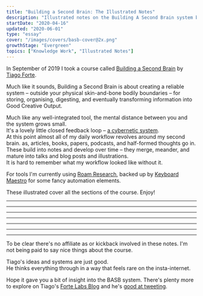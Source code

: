 ```yaml
---
title: "Building a Second Brain: The Illustrated Notes"
description: "Illustrated notes on the Building A Second Brain system by Tiago Forte"
startDate: "2020-04-16"
updated: "2020-06-01"
type: "essay"
cover: "/images/covers/basb-cover@2x.png"
growthStage: "Evergreen"
topics: ["Knowledge Work", "Illustrated Notes"]
---
```


In September of 2019 I took a course called <a href='https://www.buildingasecondbrain.com'>Building a Second Brain</a> by <a href='https://twitter.com/fortelabs'>Tiago Forte</a>.

Much like it sounds, Building a Second Brain is about creating a reliable system – outside your physical skin-and-bone bodily boundaries – for storing, organising, digesting, and eventually transforming information into Good Creative Output.

Much like any well-integrated tool, the mental distance between you and the system grows small.  
It's a lovely little closed feedback loop – <a href="https://en.wikipedia.org/wiki/Cybernetics">a cybernetic system</a>.  
At this point almost all of my daily workflow revolves around my second brain. as, articles, books, papers, podcasts, and half-formed thoughts go in.  
These build into notes and develop over time – they merge, meander, and mature into talks and blog posts and illustrations.  
It is hard to remember what my workflow looked like without it.

For tools I'm currently using <a href="https://roamresearch.com/">Roam Research</a>, backed up by <a href="https://www.keyboardmaestro.com/main/">Keyboard Maestro</a> for some fancy automation elements.

These illustrated cover all the sections of the course. Enjoy!

---

<FullWidthImage
    width="980px"
    src="https://res.cloudinary.com/dg3gyk0gu/image/upload/c_scale,f_auto,q_auto:best,w_1200/v1586173192/maggieappleton.com/basb/Basb1-4_2x.jpg"
    alt="Building a second brain (BASB) illustrated notes on the PARA system of organising content projects, areas, resources, and archives"
/>

<FullWidthImage
    width="980px"
    src="https://res.cloudinary.com/dg3gyk0gu/image/upload/c_scale,f_auto,q_auto:best,w_1200/v1586173190/maggieappleton.com/basb/Basb1-2_2x.jpg"
    alt="BASB sketchnotes on putting projects in priority order and defining the desired outcome"
/>

<FullWidthImage
    width="980px"
    src="https://res.cloudinary.com/dg3gyk0gu/image/upload/c_scale,f_auto,q_auto:best,w_1200/v1586173188/maggieappleton.com/basb/Basb1-1_2x.jpg"
    alt="BASB sketchnotes on wiping the slate clean and setting up PARA as a folder structure"
/>

<FullWidthImage
    width="980px"
    src="https://res.cloudinary.com/dg3gyk0gu/image/upload/c_scale,f_auto,q_auto:best,w_1200/v1586173189/maggieappleton.com/basb/Basb1-3_2x.jpg"
    alt="BASB sketchnotes on creating metaplans before you start your project"
/>

---

<FullWidthImage
    width="980px"
    src="https://res.cloudinary.com/dg3gyk0gu/image/upload/c_scale,f_auto,q_auto:best,w_1200/v1586173064/maggieappleton.com/basb/Basb2-1_2x.jpg"
    alt="BASB sketchnotes on digital cognition and building a personal knowledge base"
/>

<FullWidthImage
    width="980px"
    src="https://res.cloudinary.com/dg3gyk0gu/image/upload/c_scale,f_auto,q_auto:best,w_1200/v1586173065/maggieappleton.com/basb/Basb2-2_2x.jpg"
    alt="BASB sketchnotes on your notes being unpolished, personal, open-ended, and diverse"
/>

<FullWidthImage
    width="980px"
    src="https://res.cloudinary.com/dg3gyk0gu/image/upload/c_scale,f_auto,q_auto:best,w_1200/v1586173061/maggieappleton.com/basb/Basb2-3_2x.jpg"
    alt="BASB sketchnotes on considering 12 favourite problems to focus on"
/>

---

<FullWidthImage
    width="980px"
    src="https://res.cloudinary.com/dg3gyk0gu/image/upload/c_scale,f_auto,q_auto:best,w_1200/v1586172896/maggieappleton.com/basb/Basb3-1_2x.jpg"
    alt="BASB sketchnotes on balancing discoverability with understanding in your notes"
/>

<FullWidthImage
    width="980px"
    src="https://res.cloudinary.com/dg3gyk0gu/image/upload/c_scale,f_auto,q_auto:best,w_1200/v1586172898/maggieappleton.com/basb/Basb3-2_2x.jpg"
    alt="BASB sketchnotes on putting your notes through 5 layers of progressive summarisation"
/>

<FullWidthImage
    width="980px"
    src="https://res.cloudinary.com/dg3gyk0gu/image/upload/c_scale,f_auto,q_auto:best,w_1200/v1586172894/maggieappleton.com/basb/Basb3-3_2x.jpg"
    alt="BASB sketchnotes on focusing on what resonates when summarising your notes"
/>

---

<FullWidthImage
    width="980px"
    src="https://res.cloudinary.com/dg3gyk0gu/image/upload/c_scale,f_auto,q_auto:best,w_1200/v1586172982/maggieappleton.com/basb/Basb4-1_2x.jpg"
    alt="BASB sketchnotes on thinking of return on attention like ROI"
/>

<FullWidthImage
    width="980px"
    src="https://res.cloudinary.com/dg3gyk0gu/image/upload/c_scale,f_auto,q_auto:best,w_1200/v1586172879/maggieappleton.com/basb/Basb4-2_2x.jpg"
    alt="BASB sketchnotes on flow state as the pinnacle of experience, learning, and performance. As well as the biochemistry of flow state."
/>

<FullWidthImage
    width="980px"
    src="https://res.cloudinary.com/dg3gyk0gu/image/upload/c_scale,f_auto,q_auto:best,w_1200/v1586172878/maggieappleton.com/basb/Basb4-3_2x.jpg"
    alt="BASB sketchnotes on solving the interruptability of flow with placeholding and breaking work down into smaller packets"
/>

<FullWidthImage
    width="980px"
    src="https://res.cloudinary.com/dg3gyk0gu/image/upload/c_scale,f_auto,q_auto:best,w_1200/v1586172879/maggieappleton.com/basb/Basb4-4_2x.jpg"
    alt="BASB sketchnotes on wrestling with knowledge by interacting with it in meanginful ways"
/>

---

<FullWidthImage
    width="980px"
    src="https://res.cloudinary.com/dg3gyk0gu/image/upload/c_scale,f_auto,q_auto:best,w_1200/v1586172864/maggieappleton.com/basb/Basb5-1_2x.jpg"
    alt="Just in time project management helps us balance our workflow between capture and delivery."
/>

<FullWidthImage
    width="980px"
    src="https://res.cloudinary.com/dg3gyk0gu/image/upload/c_scale,f_auto,q_auto:best,w_1200/v1586172865/maggieappleton.com/basb/Basb5-2_2x.jpg"
    alt="Your orderly system of notes is like mise en place – everything in its place"
/>

<FullWidthImage
    width="980px"
    src="https://res.cloudinary.com/dg3gyk0gu/image/upload/c_scale,f_auto,q_auto:best,w_1200/v1586172873/maggieappleton.com/basb/Basb5-4_2x.jpg"
    alt="We need flexible strategies, not static workflows. We diagnose the problem, form a guiding policy to tackle it, and write an action plan to implement it. "
/>

<FullWidthImage
    width="980px"
    src="https://res.cloudinary.com/dg3gyk0gu/image/upload/c_scale,f_auto,q_auto:best,w_1200/v1586172866/maggieappleton.com/basb/Basb5-3_2x.jpg"
    alt="Some workflow strategies we can use include context switching, changing the form of our notes, and adding color commentary through annotations and highlights."
/>

---

<FullWidthImage
    width="980px"
    src="https://res.cloudinary.com/dg3gyk0gu/image/upload/c_scale,f_auto,q_auto:best,w_1200/v1586172858/maggieappleton.com/basb/Basb6-1_2x.jpg"
    alt="The final section of BASB covers how to make a personal knowledge management canvas"
/>

---

To be clear there's no affiliate as or kickback involved in these notes.
I'm not being paid to say nice things about the course.

Tiago's ideas and systems are just good.  
He thinks everything through in a way that feels rare on the insta-internet.

Hope it gave you a bit of insight into the BASB system.
There's plenty more to explore on Tiago's <a href="https://praxis.fortelabs.co/">Forte Labs Blog</a> and he's <a href="https://twitter.com/fortelabs">good at tweeting</a>.
